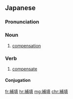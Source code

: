 ==Japanese==
{{ja-kanjitab|ほ|てん|yomi=on}}

===Pronunciation===
{{ja-pron|ほてん|y=on}}

===Noun===
{{ja-noun|ほてん}}

# [[compensation]]

===Verb===
{{ja-verb-suru|tr=trans|ほてん}}

# [[compensate]]

====Conjugation====
{{ja-suru|ほてん}}

[[fr:補填]]
[[hr:補填]]
[[mg:補填]]
[[chr:補填]]